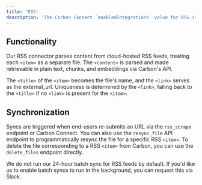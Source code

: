 ```yaml
---
title: 'RSS'
description: 'The Carbon Connect `enabledIntegrations` value for RSS is `RSS`.'
---
```


## Functionality

Our RSS connector parses content from cloud-hosted RSS feeds, treating each `<item>` as a separate file. The `<content>` is parsed and made retrievable in plain text, chunks, and embeddings via Carbon's API.

The `<title>` of the `<item>` becomes the file's name, and the `<link>` serves as the external_url. Uniqueness is determined by the `<link>`, falling back to the `<title>` if no `<link>` is present for the `<item>`.

## Synchronization

Syncs are triggered when end-users re-submits an URL via the `rss_scrape` endpoint or Carbon Connect. You can also use the `resync_file` API endpoint to programmatically resync the file for a specific RSS `<item>`. To delete the file corresponding to a RSS `<item>` from Carbon, you can use the `delete_files` endpoint directly.

We do not run our 24-hour batch sync for RSS feeds by default. If you'd like us to enable batch syncs to run in the background, you can request this via Slack.